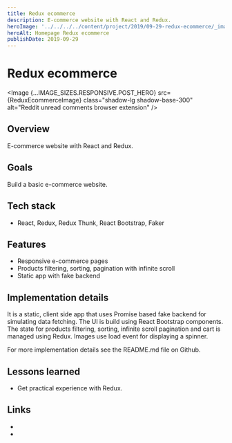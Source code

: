 ```yaml
---
title: Redux ecommerce
description: E-commerce website with React and Redux.
heroImage: '../../../../content/project/2019/09-29-redux-ecommerce/_images/redux-ecommerce.png'
heroAlt: Homepage Redux ecommerce
publishDate: 2019-09-29
---
```



# Redux ecommerce

<Image {...IMAGE_SIZES.RESPONSIVE.POST_HERO} src={ReduxEcommerceImage} class="shadow-lg shadow-base-300" alt="Reddit unread comments browser extension" />

## Overview

E-commerce website with React and Redux.

## Goals

Build a basic e-commerce website. 

## Tech stack

- React, Redux, Redux Thunk, React Bootstrap, Faker

## Features

- Responsive e-commerce pages
- Products filtering, sorting, pagination with infinite scroll
- Static app with fake backend

## Implementation details

It is a static, client side app that uses Promise based fake backend for simulating data fetching. The UI is build using React Bootstrap components. The state for products filtering, sorting, infinite scroll pagination and cart is managed using Redux. Images use load event for displaying a spinner.

For more implementation details see the <Link href="https://github.com/nemanjam/redux-ecommerce" variant="markdown" target="_blank" title="README.md">README.md</Link> file on Github.

## Lessons learned 

- Get practical experience with Redux.

## Links


- <LinkWithLabel label="Demo" href="https://nemanjam.github.io/redux-ecommerce" title="Redux ecommerce demo" />
- <LinkWithLabel label="Repository" href="https://github.com/nemanjam/redux-ecommerce" title="Redux ecommerce repository" />


